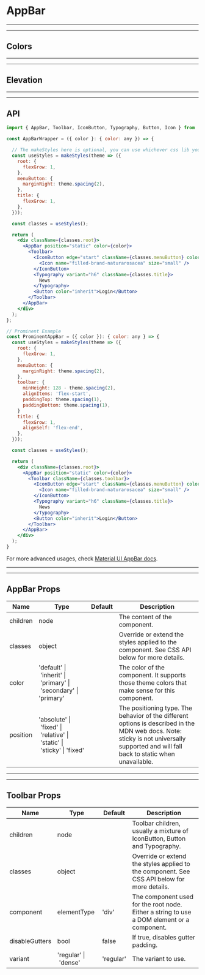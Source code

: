 
# AppBar

---

---

## Colors

<Provider theme={themes.natura.light}>
  <ComponentWithLabel componentList={colors} />
</Provider>

---

---

## Elevation

<Provider theme={themes.natura.light}>
  <ComponentWithLabel componentList={elevation} />
</Provider>

---

---

## API

```jsx highlight-line="2"
import { AppBar, Toolbar, IconButton, Typography, Button, Icon } from '@naturacosmeticos/natds-web';

const AppBarWrapper = ({ color }: { color: any }) => {

  // The makeStyles here is optional, you can use whichever css lib you want
  const useStyles = makeStyles(theme => ({
    root: {
      flexGrow: 1,
    },
    menuButton: {
      marginRight: theme.spacing(2),
    },
    title: {
      flexGrow: 1,
    },
  }));

  const classes = useStyles();

  return (
    <div className={classes.root}>
      <AppBar position="static" color={color}>
        <Toolbar>
          <IconButton edge="start" className={classes.menuButton} color="inherit" aria-label="menu">
            <Icon name="filled-brand-naturarosacea" size="small" />
          </IconButton>
          <Typography variant="h6" className={classes.title}>
            News
          </Typography>
          <Button color="inherit">Login</Button>
        </Toolbar>
      </AppBar>
    </div>
  );
};

// Prominent Example
const ProminentAppBar = ({ color }): { color: any } => {
  const useStyles = makeStyles(theme => ({
    root: {
      flexGrow: 1,
    },
    menuButton: {
      marginRight: theme.spacing(2),
    },
    toolbar: {
      minHeight: 128 - theme.spacing(2),
      alignItems: 'flex-start',
      paddingTop: theme.spacing(1),
      paddingBottom: theme.spacing(1),
    }
    title: {
      flexGrow: 1,
      alignSelf: 'flex-end',
    },
  }));

  const classes = useStyles();

  return (
    <div className={classes.root}>
      <AppBar position="static" color={color}>
        <Toolbar className={classes.toolbar}>
          <IconButton edge="start" className={classes.menuButton} color="inherit" aria-label="menu">
            <Icon name="filled-brand-naturarosacea" size="small" />
          </IconButton>
          <Typography variant="h6" className={classes.title}>
            News
          </Typography>
          <Button color="inherit">Login</Button>
        </Toolbar>
      </AppBar>
    </div>
  );
}
```

For more advanced usages, check [Material UI AppBar docs](https://material-ui.com/components/app-bar/).

---

---

## AppBar Props

| Name     | Type                                                                   | Default | Description                                                                                                                                                                            |
| -------- | ---------------------------------------------------------------------- | ------- | -------------------------------------------------------------------------------------------------------------------------------------------------------------------------------------- |
| children | node                                                                   |         | The content of the component.                                                                                                                                                          |
| classes  | object                                                                 |         | Override or extend the styles applied to the component. See CSS API below for more details.                                                                                            |
| color    | 'default' \| 'inherit' \| 'primary' \| 'secondary' \| 'primary'        |         | The color of the component. It supports those theme colors that make sense for this component.                                                                                         |
| position | 'absolute' \| 'fixed' \| 'relative' \| 'static' \| 'sticky' \| 'fixed' |         | The positioning type. The behavior of the different options is described in the MDN web docs. Note: sticky is not universally supported and will fall back to static when unavailable. |

---

---

## Toolbar Props

| Name           | Type                 | Default   | Description                                                                                 |
| -------------- | -------------------- | --------- | ------------------------------------------------------------------------------------------- |
| children       | node                 |           | Toolbar children, usually a mixture of IconButton, Button and Typography.                   |
| classes        | object               |           | Override or extend the styles applied to the component. See CSS API below for more details. |
| component      | elementType          | 'div'     | The component used for the root node. Either a string to use a DOM element or a component.  |
| disableGutters | bool                 | false     | If true, disables gutter padding.                                                           |
| variant        | 'regular' \| 'dense' | 'regular' | The variant to use.                                                                         |
